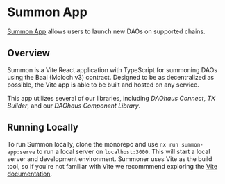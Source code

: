 # Summon App

[Summon App](https://summon.daohaus.club/) allows users to launch new DAOs on supported chains.

## Overview

Summon is a Vite React application with TypeScript for summoning DAOs using the Baal (Moloch v3) contract. Designed to be as decentralized as possible, the Vite app is able to be built and hosted on any service.

This app utilizes several of our libraries, including _DAOhaus Connect_, _TX Builder_, and our _DAOhaus Component Library_.

## Running Locally

To run Summon locally, clone the monorepo and use `nx run summon-app:serve` to run a local server on `localhost:3000`. This will start a local server and development environment. Summoner uses Vite as the build tool, so if you're not familiar with Vite we recommmend exploring the [Vite documentation](https://vitejs.dev/guide/).
